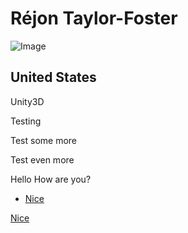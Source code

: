 
# Réjon Taylor-Foster
![Image](https://rejontaylor.com/Images/about.png)

## United States

<Skills> 

Unity3D 

Testing

Test some more 

Test even more

</Skills>

<Games>

Hello How are you?

- [Nice](https://rejontaylor.com)

[Nice](https://rejontaylor.com)

</Games>
